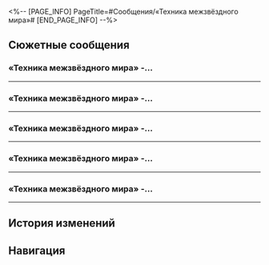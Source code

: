 <%-- [PAGE_INFO]
PageTitle=#Сообщения/«Техника межзвёздного мира»#
[END_PAGE_INFO] --%>
{{Сообщение Инфобокс
|id          = 49
|Изображение = НИП «Техника межзвёздного мира» Иконка.png
|Тип         = НИП
|Отправитель = «Техника межзвёздного мира»
|Описание    = Большая акция середины года. Доступны купоны.
|Фракция     = Другие
}}

==Сюжетные сообщения==
===«Техника межзвёздного мира» -...===
{{Сообщения
|условие_получения = 
|текст =
:'''«Техника межзвёздного мира»:''' «Техника межзвёздного мира» - до большой распродажи этой янтарной эры осталось всего три года! Теперь доступны ограниченные купоны, каждый из которых стоит 200 кредитов! Умный туалет для кемпинга на открытом воздухе и использования в условиях бездорожья теперь продаётся по низкой цене в 25 000 000 кредитов!
:'''«Техника межзвёздного мира»:''' «Техника межзвёздного мира» - Благодаря сбережениям по купонам боевая гуманоидная микроволновая печь обойдётся всего в 32 999 999 кредитов! Также доступны купоны на 25 кредитов, которые подойдут для всего ассортимента интернет-магазина!
:{Выбор} Опять спам...
::'''(Первопроходец):''' Так и {{MC|ж=знала|м=знал}}.
::'''(Первопроходец):''' Опять этот спам! Им больше заняться нечем?
:{Выбор} Как сделать заказ?
::'''(Первопроходец):''' Интересно.
::'''(Первопроходец):''' Где можно заказать?
:'''«Техника межзвёздного мира»:''' ?
:'''«Техника межзвёздного мира»:''' ???
:{Выбор} Почему вы отправляете только знаки вопроса?
::'''(Первопроходец):''' ?
::'''(Первопроходец):''' Скажите что-нибудь. Хватит слать знаки вопроса.
:{Выбор} Скиньте ссылку?
::'''(Первопроходец):''' ?
::'''(Первопроходец):''' Так где я могу заказать?
::'''(Первопроходец):''' Скиньте ссылку, спасибо
:'''«Техника межзвёздного мира»:''' Постойте. Я так давно ни с кем не говорил. Я всё ещё в шоке.
:'''«Техника межзвёздного мира»:''' Вы правда с Ярило-VI? Как вы ещё живы?
:{Выбор} Кто ты?
::'''(Первопроходец):''' Погоди, ты кто? Откуда у тебя мой номер?
:{Выбор} Объяснить собеседнику ситуацию.
::'''(Первопроходец):''' Я расследую неопознанный сигнал и каким-то образом {{MC|ж=связалась|м=связался}} с тобой.
::'''(Первопроходец):''' Так кто ты?
:'''«Техника межзвёздного мира»:''' Ха-ха-ха, я продавец в «Технике межзвёздного мира».<br />Я 56-й офицер связи, назначенный на Ярило-VI, и моя работа - наблюдать за этой планетой и распространять на ней рекламу.
:'''«Техника межзвёздного мира»:''' Но за 78 лет, прошедших с тех пор, как я был назначен на этот пост, я ни разу не получил ни одного ответа.<br />Я думал, что вы все вымерли из-за метели, лол.
:'''«Техника межзвёздного мира»:''' Но раз уж судьба свела нас вместе, не хотите приобрести какую-нибудь бытовую технику? Мы сейчас проводим распродажу и вернём 50 кредитов за каждые потраченные 50 000. Это хорошая сделка!
:{Выбор} Не, много дел.
::'''(Первопроходец):''' Не, у меня много дел.
::'''(Первопроходец):''' Нет, прости.
::'''«Техника межзвёздного мира»:''' Ну и ладно. Если что-нибудь понадобится, просто дайте знать!
:{Выбор} Отправь ссылку...
::'''(Первопроходец):''' Отправь ссылку...
::'''«Техника межзвёздного мира»:''' Конечно! Минутку!
::{{Диалог|Предупреждение}} «Техника межзвёздного мира» не в сети
::{Выбор} Ты куда?
:::'''(Первопроходец):''' ???
:::'''(Первопроходец):''' А ссылка?
::{Выбор} Это развод, что ли?
:::'''(Первопроходец):''' ???
:::'''(Первопроходец):''' Ты разводишь покупателей?
}}
----

===«Техника межзвёздного мира» -...===
{{Сообщения
|условие_получения = 
|текст =
:'''«Техника межзвёздного мира»:''' «Техника межзвёздного мира» - У вас есть 88 неиспользованных бесплатных кредитов, которые можно использовать для покупки любого продукта на официальном сайте «Техники межзвёздного мира» (примечание: некоторые товары со скидкой не включены в акцию)! Вы можете использовать столько бесплатных кредитов, сколько захотите. Чем больше вы покупаете, тем на большее можете претендовать!
:'''«Техника межзвёздного мира»:''' Дорогой покупатель, вы ещё здесь?
:'''«Техника межзвёздного мира»:''' Простите, что так внезапно, но у меня есть вопрос.
:{Выбор} Чего?
::'''(Первопроходец):''' Чего?
:{Выбор} Ничего не покупаю, спасибо.
::'''(Первопроходец):''' Мне ничего не нужно, спасибо.
:{Выбор} Нашёл ссылку?
::'''(Первопроходец):''' Наконец ссылку пришлёшь?
::'''«Техника межзвёздного мира»:''' Нет-нет. Я всё ещё работаю над этим, надеюсь, вы поймёте.
:'''«Техника межзвёздного мира»:''' Я доложил начальству о ситуации на Ярило-VI, и теперь они велят мне отправить им полный отчёт с кратким изложением произошедшего.
:'''«Техника межзвёздного мира»:''' Не могли бы вы, пожалуйста, подробно описать, что произошло на планете с тех пор, как 700 лет назад началась Вечная мерзлота?<br />Когда у вас будет свободное время, никакой спешки.
:{Выбор} Ничего не знаю.
::'''(Первопроходец):''' Я не {{MC|м=местный|ж=местная}}... Откуда мне это знать?
::'''«Техника межзвёздного мира»:''' Э...
::'''«Техника межзвёздного мира»:''' А вы могли бы спросить местных? Пожалуйста!
:{Выбор} Я могу спросить.
::'''(Первопроходец):''' Я поспрашиваю.
::'''«Техника межзвёздного мира»:''' Отлично! Большое спасибо!
:'''«Техника межзвёздного мира»:''' В качестве благодарности я попрошу для вас скидочный купон! До встречи.
:{{Диалог|Предупреждение}} «Техника межзвёздного мира» не в сети
}}
----

===«Техника межзвёздного мира» -...===
{{Сообщения
|условие_получения = 
|текст =
:'''«Техника межзвёздного мира»:''' «Техника межзвёздного мира» - Звезда магазина возвращается на ограниченное время!<br />С 10-кредитным купоном сэкономьте деньги на горячих распродажах 500 портативных семейных мини-средств для очищения лица с нано-шлифовкой, выпущенных ограниченным тиражом!<br />Для получения дополнительной информации, пожалуйста, посетите официальный веб-сайт «Техники межзвёздного мира»!
:'''«Техника межзвёздного мира»:''' Здравствуйте, вы здесь?
:'''«Техника межзвёздного мира»:''' Это снова я.
:{Выбор} Что такое?
::'''(Первопроходец):''' Что в этот раз?
:{Выбор} Мне ничего не нужно, спасибо.
::'''(Первопроходец):''' Я не хочу ничего покупать.
:{Выбор} Нашёл ссылку?
::'''(Первопроходец):''' Подходящий момент, чтобы прислать мне ссылку.
::'''«Техника межзвёздного мира»:''' Прошу прощения, наш сайт слишком сложный, мне нужно больше времени.
:'''«Техника межзвёздного мира»:''' Я хотел узнать насчёт своей просьбы.
:{Выбор} Я только {{MC|ж=приступила|м=приступил}}.
::'''(Первопроходец):''' Мне нужно больше времени. Я {{MC|ж=попросила|м=попросил}} друга помочь.
:{Выбор} Прошло мало времени.
::'''(Первопроходец):''' Времени прошло совсем мало, не торопи меня.
:'''«Техника межзвёздного мира»:''' О.
:'''«Техника межзвёздного мира»:''' Ладно.
:'''«Техника межзвёздного мира»:''' Хорошо, буду ждать. Спасибо, дорогой покупатель.
}}
----

===«Техника межзвёздного мира» -...===
{{Сообщения
|условие_получения = 
|текст =
:'''«Техника межзвёздного мира»:''' «Техника межзвёздного мира» - Новинка на этой неделе! Товары большой ценности ждут вашего ознакомления!<br />Рекомендуется за отличную стоимость: сэкономьте 200 кредитов на инвалидной коляске с автоматическим переключением передач на базе искусственного интеллекта по низкой цене всего 45 499 800 кредитов!<br />Горячая сделка: цена на бытовую фритюрницу на атомной энергии снижена до 1 199 999 кредитов только на ограниченное время!<br />Для получения более выгодных предложений, пожалуйста, перейдите по этой ссылке: <u>нажмите здесь</u>
:'''«Техника межзвёздного мира»:''' Дорогой покупатель, прошу прощения. Я не могу контролировать рекламную рассылку.
:'''«Техника межзвёздного мира»:''' Здравствуйте, вы здесь?
:'''«Техника межзвёздного мира»:''' Прошу прощения за беспокойство. Я хотел узнать, как там дела с моей просьбой.
:{Выбор} Хватит спрашивать, я работаю над этим.
::'''(Первопроходец):''' Я уже работаю над этим... Дай мне сначала собрать информацию.
::'''«Техника межзвёздного мира»:''' Простите, простите. Буду ждать.
:{Выбор} С меня хватит!
::'''(Первопроходец):''' С меня хватит! Прояви терпение!
::'''«Техника межзвёздного мира»:''' Прошу прощения. Я просто хотел узнать, как обстоят дела.
::'''«Техника межзвёздного мира»:''' Я буду ждать и больше не побеспокою вас. Не торопитесь.
:{Выбор} Наконец-то ссылка...
::'''(Первопроходец):''' Смотрю, ты ссылочку прислал наконец-то...
::'''(Первопроходец):''' Я ищу необходимую тебе информацию. Отправлю сразу, как найду.
::'''«Техника межзвёздного мира»:''' Ха-ха-ха, вы так{{MC|м=ой смешной|ж=ая смешная}}.
::'''«Техника межзвёздного мира»:''' Пожалуйста, поторопитесь. Начальство уже требует от меня отчёт.<br />Не буду больше беспокоить.
}}
----

===«Техника межзвёздного мира» -...===
{{Сообщения
|условие_получения = 
|текст =
:'''«Техника межзвёздного мира»:''' «Техника межзвёздного мира» - Совершенно новое обновление преимуществ членства! Горячие распродажи идут прямо сейчас! Огромная экономия, скидки только для участников, а также множество купонов и бесплатных кредитов!<br />Напишите в ответ «Выгода», чтобы мгновенно забронировать дополнительные услуги и получить виртуальную плюшевую игрушку талисмана «Техники межзвёздного мира»!
:'''«Техника межзвёздного мира»:''' Простите, прошу прощения.
:'''«Техника межзвёздного мира»:''' Я не собираюсь ничего спрашивать. Не торопитесь.
:{Выбор} Как раз вовремя.
::'''(Первопроходец):''' Как раз вовремя. Я {{MC|ж=закончила|м=закончил}} разбирать информацию.
:{Выбор} Можно тебя заблокировать?
::'''(Первопроходец):''' Можно тебя заблокировать?..
::'''«Техника межзвёздного мира»:''' Пожалуйста, не надо! Вы нужны мне для отчёта!
::'''(Первопроходец):''' Ладно, я {{MC|ж=закончила|м=закончил}} разбирать информацию.
:{Выбор} Выгода.
::'''(Первопроходец):''' Выгода.
::'''«Техника межзвёздного мира»:''' Кхм, вы не можете разместить заказ, не используя кавычки.
::'''(Первопроходец):''' Шучу. Я {{MC|ж=закончила|м=закончил}} разбирать информацию.
:{{Диалог|Предупреждение}} Файл «Хроники Белобога: до Вечной мерзлоты» отправлен
:{{Диалог|Предупреждение}} Файл «Хроники Белобога: до Вечной мерзлоты» получен
:'''«Техника межзвёздного мира»:''' !!!
:'''«Техника межзвёздного мира»:''' Огромное спасибо!
:'''«Техника межзвёздного мира»:''' Теперь я могу написать отчёт. Прошу прощения, что беспокоил вас!
:{Выбор} Ничего страшного.
::'''(Первопроходец):''' Ничего страшного, я тоже {{MC|ж=узнала|м=узнал}} много нового.
::'''«Техника межзвёздного мира»:''' Ха-ха-ха, вы так добры!
:{Выбор} Притворюсь, будто этого никогда не было.
::'''(Первопроходец):''' Прощу тебя на этот раз.
::'''(Первопроходец):''' ...Шучу. Надеюсь, я не {{MC|ж=обидела|м=обидел}} тебя.
::'''«Техника межзвёздного мира»:''' Ха-ха, конечно, нет!
:'''«Техника межзвёздного мира»:''' Поскольку вы оказали такую большую помощь, я рекомендую вам ознакомиться с нашим новейшим предложением: изготовленный на заказ «Малыш Ричи» премиум-класса, версия 17.93, коллекционное издание серии «Ричард», лучший поисковик объектов для дома в этом году!<br />Этот поисковик может легко найти предметы, которые вы потеряли, основываясь на ваших мыслях, и вы даже можете получить совместимое зарядное устройство совершенно бесплатно, если сделаете предварительный заказ сейчас и оплатите полную стоимость!
:{Выбор} У меня уже есть.
:'''(Первопроходец):''' У меня уже есть.
:'''«Техника межзвёздного мира»:''' А? Правда?
:'''«Техника межзвёздного мира»:''' Тогда как насчёт целого набора высокочастотных термодинамических кухонных ножей? Если вы их возьмёте, я предоставлю вам дополнительную скидку 10%, которую можно использовать вместе с купонами. Это будет отличная сделка!
:'''(Первопроходец):''' Постой, давай обсудим поисковик объектов для дома.<br />Свой я {{MC|м=нашёл|ж=нашла}} случайно, и там написано, что его можно вернуть в магазин для починки. Как это сделать?
:'''«Техника межзвёздного мира»:''' Мы не оказываем техническое обслуживание этого продукта, но раз вы нашли его случайно, то это должно быть чьей-то потерянной посылкой. Я сейчас посмотрю.
:'''«Техника межзвёздного мира»:''' Нашёл. Доставка на космическую станцию «Герта». Возможно, вы можете связаться с получателем лично.
:{Выбор} Отлично, спасибо.
::'''(Первопроходец):''' Спасибо, я поищу.
::'''«Техника межзвёздного мира»:''' Ха-ха, я просто делаю, что могу.
:{Выбор} Я живу на станции «Герта»!
::'''(Первопроходец):''' Правда? Я оттуда родом.
::'''«Техника межзвёздного мира»:''' Ха-ха-ха, вы {{MC|м=такой забавный|ж=такая забавная}}.
:'''«Техника межзвёздного мира»:''' О, и раз уж мы здесь, позвольте мне порекомендовать вам полностью автоматическую подушку с эффектом памяти для шеи, изготовленную из натурального вонвакского каучука.<br />Эта подушка - самый продаваемый продукт в нашей коллекции умных постельных принадлежностей. Если вы сделаете заказ сейчас, я могу дать вам купон на 300 кредитов для дополнительной скидки. Это очень выгодная сделка!
:{Выбор} Не сейчас. Пока.
::'''(Первопроходец):''' Не сейчас. Пока.
::'''«Техника межзвёздного мира»:''' Хорошо! Если что-нибудь понадобится, просто свяжитесь со мной. Я отвечу немедленно, 24/7.
:{Выбор} (Заблокировать)
::'''(Первопроходец):''' Я больше не буду это терпеть, добро пожаловать в чёрный список.
::{{Диалог|Предупреждение}} Вы больше не будете получать сообщения от «Техники межзвёздного мира»
}}
----

==История изменений==
{{История изменений|2.7}}

==Навигация==
{{Сообщения Навбокс}}